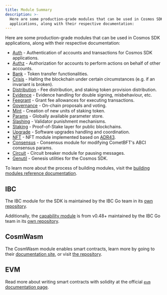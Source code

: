 ```yaml
---
title: Module Summary
description: >-
  Here are some production-grade modules that can be used in Cosmos SDK
  applications, along with their respective documentation:
---
```


Here are some production-grade modules that can be used in Cosmos SDK applications, along with their respective documentation:

* [Auth](/docs/sdk/v0.47/documentation/module-system/modules/auth/README) - Authentication of accounts and transactions for Cosmos SDK applications.
* [Authz](/docs/sdk/v0.47/documentation/module-system/modules/authz/README) - Authorization for accounts to perform actions on behalf of other accounts.
* [Bank](/docs/sdk/v0.47/documentation/module-system/modules/bank/README) - Token transfer functionalities.
* [Crisis](/docs/sdk/v0.47/documentation/module-system/modules/crisis/README) - Halting the blockchain under certain circumstances (e.g. if an invariant is broken).
* [Distribution](/docs/sdk/v0.47/documentation/module-system/modules/distribution/README) - Fee distribution, and staking token provision distribution.
* [Evidence](/docs/sdk/v0.47/documentation/module-system/modules/evidence/README) - Evidence handling for double signing, misbehaviour, etc.
* [Feegrant](/docs/sdk/v0.47/documentation/module-system/modules/feegrant/README) - Grant fee allowances for executing transactions.
* [Governance](/docs/sdk/v0.47/documentation/module-system/modules/gov/README) - On-chain proposals and voting.
* [Mint](/docs/sdk/v0.47/documentation/module-system/modules/mint/README) - Creation of new units of staking token.
* [Params](/docs/sdk/v0.47/documentation/module-system/modules/params/README) - Globally available parameter store.
* [Slashing](/docs/sdk/v0.47/documentation/module-system/modules/slashing/README) - Validator punishment mechanisms.
* [Staking](/docs/sdk/v0.47/documentation/module-system/modules/staking/README) - Proof-of-Stake layer for public blockchains.
* [Upgrade](/docs/sdk/v0.47/documentation/module-system/modules/upgrade/README) - Software upgrades handling and coordination.
* [NFT](/docs/sdk/v0.47/documentation/module-system/modules/nft/README) - NFT module implemented based on [ADR43](/docs/common/pages/adr-comprehensive#adr-043-nft-module).
* [Consensus](/docs/sdk/v0.47/documentation/module-system/modules/consensus/README) - Consensus module for modifying CometBFT's ABCI consensus params.
* [Circuit](/docs/sdk/v0.47/documentation/module-system/modules/circuit/README) - Circuit breaker module for pausing messages.
* [Genutil](/docs/sdk/v0.47/documentation/module-system/modules/genutil/README) - Genesis utilities for the Cosmos SDK.

To learn more about the process of building modules, visit the [building modules reference documentation](https://docs.cosmos.network/main/building-modules/intro).

## IBC

The IBC module for the SDK is maintained by the IBC Go team in its [own repository](https://github.com/cosmos/ibc-go).

Additionally, the [capability module](https://github.com/cosmos/ibc-go/tree/fdd664698d79864f1e00e147f9879e58497b5ef1/modules/capability) is from v0.48+ maintained by the IBC Go team in its [own repository](https://github.com/cosmos/ibc-go/tree/fdd664698d79864f1e00e147f9879e58497b5ef1/modules/capability).

## CosmWasm

The CosmWasm module enables smart contracts, learn more by going to their [documentation site](https://book.cosmwasm.com/), or visit [the repository](https://github.com/CosmWasm/cosmwasm).

## EVM

Read more about writing smart contracts with solidity at the official [`evm` documentation page](https://docs.evmos.org/protocol/modules/evm).
